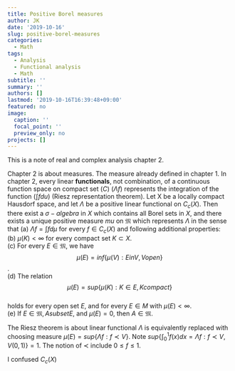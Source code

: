 ```yaml
---
title: Positive Borel measures
author: JK
date: '2019-10-16'
slug: positive-borel-measures
categories:
  - Math
tags:
  - Analysis
  - Functional analysis
  - Math
subtitle: ''
summary: ''
authors: []
lastmod: '2019-10-16T16:39:48+09:00'
featured: no
image:
  caption: ''
  focal_point: ''
  preview_only: no
projects: []
---
```


This is a note of real and complex analysis chapter 2. 

Chapter 2 is about measures. The measure already defined in chapter 1. In chapter 2, every linear **functionals**, not combination, of a continuous function space on compact set ($C$) ($\Lambda f$) represents the integration of the function ($\int f du$) (Riesz representation theorem). Let X be a locally compact Hausdorf space, and let $\Lambda$ be a positive linear functional on $C_c(X)$. Then there exist a $\sigma-algebra$ in $X$ which contains all Borel sets in $X$, and there exists a unique positive measure $mu$ on $\mathfrak{M}$ which represents $\Lambda$ in the sense that (a) $\Lambda f = \int f d \mu$ for every $f \in C_c(X)$ and following additional properties:  
(b) $\mu(K) < \infty$ for every compact set $K \subset X$.  
(c) For every $E \in \mathfrak{M}$, we have  $$ \mu(E) = inf\{\mu(V): E in V, V open\} $$.  
(d) The relation $$\mu(E)=sup\{\mu(K): K \in E, K compact\}$$  
holds for every open set $E$, and for every $E \in M$ with $\mu(E) < \infty$.  
(e) If $E \in \mathfrak{M}, A subset E$, and $\mu(E) = 0$, then $A \in \mathfrak{M}$.  

The Riesz theorem is about linear functional $\Lambda$ is equivalently replaced with choosing measure $\mu(E)=sup\{\Lambda f: f \prec V\}$. Note $sup \{\int^1_0 f(x)dx = \Lambda f: f \prec V, V (0,1) \} = 1$. The notion of $\prec$ include $0 \le f \le 1$.  



I confused $C_c(X)$ 
